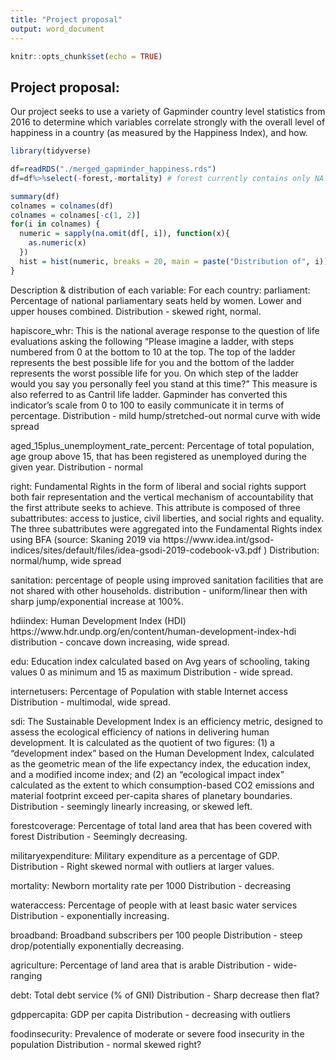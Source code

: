 ```yaml
---
title: "Project proposal"
output: word_document
---
```


```r
knitr::opts_chunk$set(echo = TRUE)
```

## Project proposal:
Our project seeks to use a variety of Gapminder country level statistics from 2016 to determine which variables correlate strongly with the overall level of happiness in a country (as measured by the Happiness Index), and how.

```r
library(tidyverse)
```


```r
df=readRDS("./merged_gapminder_happiness.rds")
df=df%>%select(-forest,-mortality) # forest currently contains only NA values
```


```r
summary(df)
colnames = colnames(df)
colnames = colnames[-c(1, 2)]
for(i in colnames) {
  numeric = sapply(na.omit(df[, i]), function(x){
    as.numeric(x)
  })
  hist = hist(numeric, breaks = 20, main = paste("Distribution of", i))
}
```

Description & distribution of each variable:
                         For each country:
parliament: Percentage of national parliamentary seats held by women. Lower and upper houses combined.
Distribution - skewed right, normal.

hapiscore_whr: This is the national average response to the question of life evaluations asking the following “Please imagine a ladder, with steps numbered from 0 at the bottom to 10 at the top. The top of the ladder represents the best possible life for you and the bottom of the ladder represents the worst possible life for you. On which step of the ladder would you say you personally feel you stand at this time?” This measure is also referred to as Cantril life ladder. Gapminder has converted this indicator's scale from 0 to 100 to easily communicate it in terms of percentage.
Distribution - mild hump/stretched-out normal curve with wide spread

aged_15plus_unemployment_rate_percent: Percentage of total population, age group above 15, that has been registered as unemployed during the given year.
Distribution - normal

right: Fundamental Rights in the form of liberal and social rights support both fair representation and the vertical 
mechanism of accountability that the first attribute seeks to achieve. This attribute is composed of three 
subattributes: access to justice, civil liberties, and social rights and equality. The three subattributes were 
aggregated into the Fundamental Rights index using BFA (source: Skaning 2019 via https://www.idea.int/gsod-indices/sites/default/files/idea-gsodi-2019-codebook-v3.pdf )
Distribution: normal/hump, wide spread

sanitation: percentage of people using improved sanitation facilities that are not shared with other households.
distribution - uniform/linear then with sharp jump/exponential increase at 100%.

hdiindex: Human Development Index (HDI) https://www.hdr.undp.org/en/content/human-development-index-hdi
distribution - concave down increasing, wide spread.

edu: Education index calculated based on Avg years of schooling, taking values 0 as minimum and 15 as maximum
Distribution - wide spread.

internetusers: Percentage of Population with stable Internet access
Distribution - multimodal, wide spread.

sdi: The Sustainable Development Index is an efficiency metric, designed to assess the ecological efficiency of nations in delivering human development. It is calculated as the quotient of two figures: (1) a “development index” based on the Human Development Index, calculated as the geometric mean of the life expectancy index, the education index, and a modified income index; and (2) an “ecological impact index” calculated as the extent to which consumption-based CO2 emissions and material footprint exceed per-capita shares of planetary boundaries.
Distribution - seemingly linearly increasing, or skewed left.

forestcoverage: Percentage of total land area that has been covered with forest
Distribution - Seemingly decreasing.

militaryexpenditure: Military expenditure as a percentage of GDP.
Distribution - Right skewed normal with outliers at larger values. 

mortality: Newborn mortality rate per 1000
Distribution - decreasing

wateraccess: Percentage of people with at least basic water services
Distribution - exponentially increasing.

broadband: Broadband subscribers per 100 people
Distribution - steep drop/potentially exponentially decreasing.

agriculture: Percentage of land area that is arable
Distribution - wide-ranging

debt: Total debt service (% of GNI)
Distribution - Sharp decrease then flat?

gdppercapita: GDP per capita
Distribution  - decreasing with outliers

foodinsecurity: Prevalence of moderate or severe food insecurity in the population
Distribution - normal skewed right?
